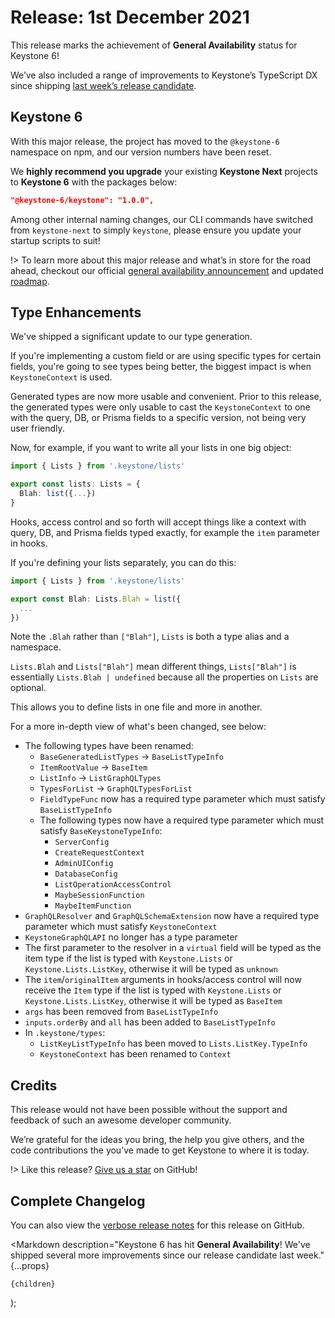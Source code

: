 
# Release: 1st December 2021

This release marks the achievement of **General Availability** status for Keystone 6! <Emoji symbol="🚀" alt="Rocket"/>

We’ve also included a range of improvements to Keystone’s TypeScript DX since shipping [last week’s release candidate](/releases/2021-11-24).

## Keystone 6 <Emoji symbol="⚡️" alt="Lightning" />

With this major release, the project has moved to the `@keystone-6` namespace on npm, and our version numbers have been reset.

We **highly recommend you upgrade** your existing **Keystone Next** projects to **Keystone 6** with the packages below:

```json
"@keystone-6/keystone": "1.0.0",
```

Among other internal naming changes, our CLI commands have switched from `keystone-next` to simply `keystone`, please ensure you update your startup scripts to suit!

!> To learn more about this major release and what’s in store for the road ahead, checkout our official [general availability announcement](/updates/general-availability) and updated [roadmap](/updates/roadmap).

## Type Enhancements <Emoji symbol="✨" alt="Sparkles" />

We've shipped a significant update to our type generation.

If you're implementing a custom field or are using specific types for certain fields, you're going to see types being better, the biggest impact is when `KeystoneContext` is used.

Generated types are now more usable and convenient. Prior to this release, the generated types were only usable to cast the `KeystoneContext` to one with the query, DB, or Prisma fields to a specific version, not being very user friendly.

Now, for example, if you want to write all your lists in one big object:

```ts
import { Lists } from '.keystone/lists'

export const lists: Lists = {
  Blah: list({...})
}
```

Hooks, access control and so forth will accept things like a context with query, DB, and Prisma fields typed exactly, for example the `item` parameter in hooks.

If you're defining your lists separately, you can do this:

```ts
import { Lists } from '.keystone/lists'

export const Blah: Lists.Blah = list({
  ...
})
```

Note the `.Blah` rather than `["Blah"]`, `Lists` is both a type alias and a namespace.

`Lists.Blah` and `Lists["Blah"]` mean different things, `Lists["Blah"]` is essentially `Lists.Blah | undefined` because all the properties on `Lists` are optional.

This allows you to define lists in one file and more in another.

For a more in-depth view of what's been changed, see below:

- The following types have been renamed:
  - `BaseGeneratedListTypes` → `BaseListTypeInfo`
  - `ItemRootValue` → `BaseItem`
  - `ListInfo` → `ListGraphQLTypes`
  - `TypesForList` → `GraphQLTypesForList`
  - `FieldTypeFunc` now has a required type parameter which must satisfy `BaseListTypeInfo`
  - The following types now have a required type parameter which must satisfy `BaseKeystoneTypeInfo`:
    - `ServerConfig`
    - `CreateRequestContext`
    - `AdminUIConfig`
    - `DatabaseConfig`
    - `ListOperationAccessControl`
    - `MaybeSessionFunction`
    - `MaybeItemFunction`
- `GraphQLResolver` and `GraphQLSchemaExtension` now have a required type parameter which must satisfy `KeystoneContext`
- `KeystoneGraphQLAPI` no longer has a type parameter
- The first parameter to the resolver in a `virtual` field will be typed as the item type if the list is typed with `Keystone.Lists` or `Keystone.Lists.ListKey`, otherwise it will be typed as `unknown`
- The `item`/`originalItem` arguments in hooks/access control will now receive the `Item` type if the list is typed with `Keystone.Lists` or `Keystone.Lists.ListKey`, otherwise it will be typed as `BaseItem`
- `args` has been removed from `BaseListTypeInfo`
- `inputs.orderBy` and `all` has been added to `BaseListTypeInfo`
- In `.keystone/types`:
  - `ListKeyListTypeInfo` has been moved to `Lists.ListKey.TypeInfo`
  - `KeystoneContext` has been renamed to `Context`

## Credits <Emoji symbol="💫" alt="Circle Star" />

This release would not have been possible without the support and feedback of such an awesome developer community.

We’re grateful for the ideas you bring, the help you give others, and the code contributions the you’ve made to get Keystone to where it is today.

!> Like this release? [Give us a star](https://github.com/keystonejs/keystone) on GitHub!

## Complete Changelog <Emoji symbol="📜" alt="Scroll" />

You can also view the [verbose release notes](https://github.com/keystonejs/keystone/pull/7018) for this release on GitHub.

  <Markdown
    description="Keystone 6 has hit **General Availability**! We've shipped several more improvements since our release candidate last week."
    {...props}
  >
    {children}
  </Markdown>
);
